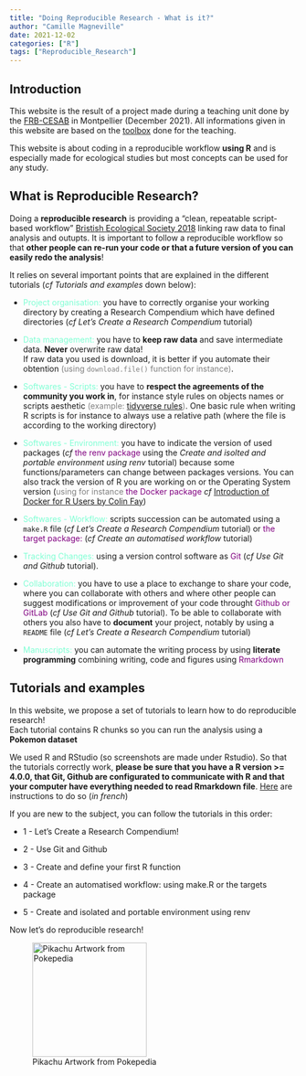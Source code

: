 ```yaml
---
title: "Doing Reproducible Research - What is it?"
author: "Camille Magneville"
date: 2021-12-02
categories: ["R"]
tags: ["Reproducible_Research"]
---
```


## Introduction


This website is the result of a project made during a teaching unit done by the 
[FRB-CESAB](https://www.fondationbiodiversite.fr/en/about-the-foundation/le-cesab/)
in Montpellier (December 2021). All informations given in this website are
based on the [toolbox](https://frbcesab.github.io/datatoolbox/) done for the teaching.


This website is about coding in a reproducible workflow **using R** and is especially made for ecological studies but most concepts can be used for any study.




## What is Reproducible Research?


Doing a **reproducible research** is providing a "clean, repeatable script-based workflow" [Bristish Ecological Society 2018](https://www.britishecologicalsociety.org/wp-content/uploads/2017/12/guide-to-reproducible-code.pdf) linking raw data to final analysis and outupts. It is important to follow a reproducible workflow so that **other people can re-run your code or that a future version of you can easily redo the analysis**! 


It relies on several important points that are explained in the different tutorials (*cf Tutorials and examples* down below):


* <span style="color: aquamarine;">Project organisation:</span> you have to correctly organise your working directory by creating a Research Compendium which have defined directories  (*cf Let's Create a Research Compendium* tutorial)


* <span style="color: aquamarine;">Data management:</span> you have to **keep raw data** and 
save intermediate data. **Never** overwrite raw data!  
If raw data you used is download, it is better if you automate their obtention <span style="color: grey;">(using `download.file()` function for instance)</span>. 


* <span style="color: aquamarine;">Softwares - Scripts:</span> you have to **respect the agreements of the community you work in**, for instance style rules on objects names or scripts aesthetic <span style="color: grey;">(example: [tidyverse rules](https://style.tidyverse.org/))</span>. One basic rule when writing R scripts is for instance to always use a relative path (where the file is according to the working directory)


* <span style="color: aquamarine;">Softwares - Environment:</span> you have to indicate the version of used packages (*cf* <span style="color: purple;">the renv package</span> using the *Create and isolted and portable environment using renv* tutorial) because some functions/parameters can change between packages versions. You can also track the version of R you are working on or the Operating System version (<span style="color: grey;">using for instance</span> <span style="color: purple;">the Docker package</span> *cf* [Introduction of Docker for R Users by Colin Fay](https://colinfay.me/docker-r-reproducibility/))


* <span style="color: aquamarine;">Softwares - Workflow:</span> scripts succession can be automated using a `make.R` file (*cf Let's Create a Research Compendium* tutorial) or <span style="color: purple;">the target package:</span> (*cf Create an automatised workflow* tutorial)


* <span style="color: aquamarine;">Tracking Changes:</span> using a version control software as  <span style="color: purple;">Git</span> (*cf Use Git and Github* tutorial).


* <span style="color: aquamarine;">Collaboration:</span> you have to use a place to exchange to share your code, where you can collaborate with others and where other people can suggest modifications or improvement of your code throught <span style="color: purple;">Github or GitLab</span> (*cf Use Git and Github* tutorial). To be able to collaborate with others you also have to **document** your project, notably by using a `README` file (*cf Let's Create a Research Compendium* tutorial)


* <span style="color: aquamarine;">Manuscripts:</span> you can automate the writing process by using **literate programming** combining writing, code and figures using <span style="color: purple;">Rmarkdown</span> 




## Tutorials and examples


In this website, we propose a set of tutorials to learn how to do reproducible research!  
Each tutorial contains R chunks so you can run the analysis using a **Pokemon dataset**



We used R and RStudio (so screenshots are made under Rstudio). So that the tutorials correctly work, **please be sure that you have a R version >= 4.0.0, that Git, Github are configurated to communicate with R and that your computer have everything needed to read Rmarkdown file**.
[Here](https://frbcesab.github.io/datatoolbox/instructions.html) are instructions to do so (*in french*) 


If you are new to the subject, you can follow the tutorials in this order:

* 1 - Let's Create a Research Compendium!

* 2 - Use Git and Github 

* 3 - Create and define your first R function 

* 4 - Create an automatised workflow: using make.R or the targets package

* 5 - Create and isolated and portable environment using renv


Now let's do reproducible research!


![Pikachu Artwork from Pokepedia](index_files/images/Pikachu_Pokepedia.png){width=200px}


